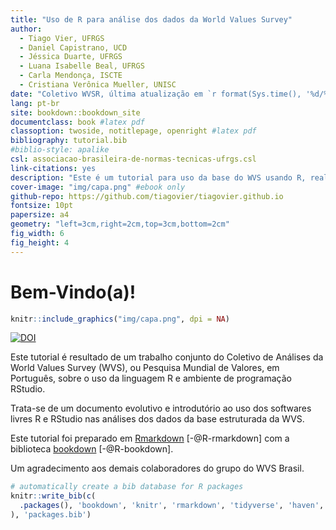 ```yaml
--- 
title: "Uso de R para análise dos dados da World Values Survey"
author:
  - Tiago Vier, UFRGS
  - Daniel Capistrano, UCD
  - Jéssica Duarte, UFRGS
  - Luana Isabelle Beal, UFRGS
  - Carla Mendonça, ISCTE
  - Cristiana Verônica Mueller, UNISC
date: "Coletivo WVSR, última atualização em `r format(Sys.time(), '%d/%m/%Y')`"
lang: pt-br
site: bookdown::bookdown_site
documentclass: book #latex pdf
classoption: twoside, notitlepage, openright #latex pdf
bibliography: tutorial.bib
#biblio-style: apalike
csl: associacao-brasileira-de-normas-tecnicas-ufrgs.csl
link-citations: yes
description: "Este é um tutorial para uso da base do WVS usando R, realizado pelo Coletivo WVSR Brasil. O livro foi escrito usando a biblioteca bookdown."
cover-image: "img/capa.png" #ebook only
github-repo: https://github.com/tiagovier/tiagovier.github.io
fontsize: 10pt
papersize: a4
geometry: "left=3cm,right=2cm,top=3cm,bottom=2cm"
fig_width: 6 
fig_height: 4
---
```


# Bem-Vindo(a)! {-}

```r
knitr::include_graphics("img/capa.png", dpi = NA)
```

[![DOI](https://zenodo.org/badge/DOI/10.5281/zenodo.3964456.svg)](https://doi.org/10.5281/zenodo.3964456)

Este tutorial é resultado de um trabalho conjunto do Coletivo de Análises da World Values Survey (WVS), ou Pesquisa Mundial de Valores, em Português, sobre o uso da linguagem R e ambiente de programação RStudio.

Trata-se de um documento evolutivo e introdutório ao uso dos softwares livres R e RStudio nas análises dos dados da base estruturada da WVS.

Este tutorial foi preparado em [Rmarkdown](https://rmarkdown.rstudio.com/) [-@R-rmarkdown] com a biblioteca [bookdown](https://bookdown.org/) [-@R-bookdown].

Um agradecimento aos demais colaboradores do grupo do WVS Brasil.


```r
# automatically create a bib database for R packages
knitr::write_bib(c(
  .packages(), 'bookdown', 'knitr', 'rmarkdown', 'tidyverse', 'haven', 'ggplot2', 'codebook', 'tinytex'
), 'packages.bib')
```

